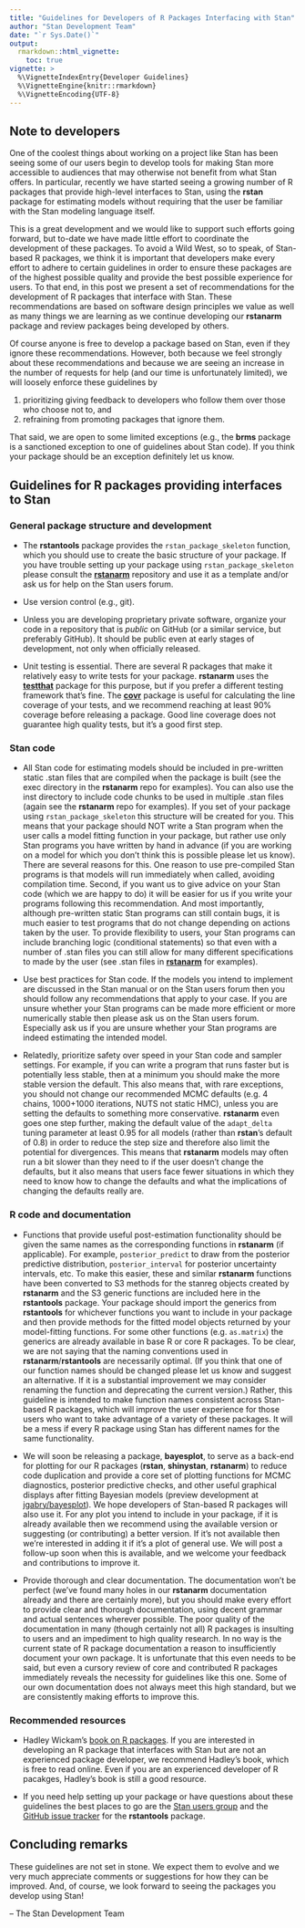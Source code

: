 ```yaml
---
title: "Guidelines for Developers of R Packages Interfacing with Stan"
author: "Stan Development Team"
date: "`r Sys.Date()`"
output: 
  rmarkdown::html_vignette:
    toc: true
vignette: >
  %\VignetteIndexEntry{Developer Guidelines}
  %\VignetteEngine{knitr::rmarkdown}
  %\VignetteEncoding{UTF-8}
---
```


## Note to developers

One of the coolest things about working on a project like Stan has been seeing
some of our users begin to develop tools for making Stan more accessible to
audiences that may otherwise not benefit from what Stan offers. In particular,
recently we have started seeing a growing number of R packages that provide
high-level interfaces to Stan, using the __rstan__ package for estimating models
without requiring that the user be familiar with the Stan modeling language
itself.

This is a great development and we would like to support such efforts going
forward, but to-date we have made little effort to coordinate the development of
these packages. To avoid a Wild West, so to speak, of Stan-based R packages, we
think it is important that developers make every effort to adhere to certain
guidelines in order to ensure these packages are of the highest possible quality
and provide the best possible experience for users. To that end, in this post we
present a set of recommendations for the development of R packages that
interface with Stan. These recommendations are based on software design
principles we value as well as many things we are learning as we continue
developing our __rstanarm__ package and review packages being developed by
others.

Of course anyone is free to develop a package based on Stan, even if they ignore
these recommendations. However, both because we feel strongly about these 
recommendations and because we are seeing an increase in the number of requests
for help (and our time is unfortunately limited), we will loosely enforce these
guidelines by 

1. prioritizing giving feedback to developers who follow them
over those who choose not to, and
2. refraining from promoting packages that ignore them. 

That said, we are open to some limited exceptions (e.g., the __brms__ package is
a sanctioned exception to one of guidelines about Stan code). If you think your 
package should be an exception definitely let us know.


## Guidelines for R packages providing interfaces to Stan

### General package structure and development

* The __rstantools__ package provides the `rstan_package_skeleton` function,
which you should use to create the basic structure of your package. If you have
trouble setting up your package using `rstan_package_skeleton` please consult
the [__rstanarm__](https://github.com/stan-dev/__rstanarm__) repository and use it as a
template and/or ask us for help on the Stan users forum.

* Use version control (e.g., git).

* Unless you are developing proprietary private software, organize your code in
a repository that is _public_ on GitHub (or a similar service, but preferably
GitHub). It should be public even at early stages of development, not only when
officially released.

* Unit testing is essential. There are several R packages that make it 
relatively easy to write tests for your package. __rstanarm__ uses the 
[__testthat__](https://github.com/hadley/testthat) package for this purpose, but
if you prefer a different testing framework that's fine. The 
[__covr__](https://github.com/jimhester/covr) package is useful for calculating 
the line coverage of your tests, and we recommend reaching at least 90% coverage
before releasing a package. Good line coverage does not guarantee high quality
tests, but it's a good first step.

### Stan code

* All Stan code for estimating models should be included in pre-written static
.stan files that are compiled when the package is built (see the exec directory
in the __rstanarm__ repo for examples). You can also use the inst directory to
include code chunks to be used in multiple .stan files (again see the __rstanarm__
repo for examples). If you set of your package using `rstan_package_skeleton`
this structure will be created for you. This means that your package should NOT
write a Stan program when the user calls a model fitting function in your
package, but rather use only Stan programs you have written by hand in advance
(if you are working on a model for which you don't think this is possible please
let us know). There are several reasons for this. One reason to use pre-compiled
Stan programs is that models will run immediately when called, avoiding
compilation time. Second, if you want us to give advice on your Stan code (which
we are happy to do) it will be easier for us if you write your programs
following this recommendation. And most importantly, although pre-written static
Stan programs can still contain bugs, it is much easier to test programs that do
not change depending on actions taken by the user. To provide flexibility to
users, your Stan programs can include branching logic (conditional statements)
so that even with a number of .stan files you can still allow for many different
specifications to made by the user (see .stan files in
[__rstanarm__](https://github.com/stan-dev/__rstanarm__) for examples).

* Use best practices for Stan code. If the models you intend to implement are
discussed in the Stan manual or on the Stan users forum then you should follow
any recommendations that apply to your case. If you are unsure whether your Stan
programs can be made more efficient or more numerically stable then please ask
us on the Stan users forum. Especially ask us if you are unsure whether your
Stan programs are indeed estimating the intended model.

* Relatedly, prioritize safety over speed in your Stan code and sampler
settings. For example, if you can write a program that runs faster but is
potentially less stable, then at a minimum you should make the more stable
version the default. This also means that, with rare exceptions, you should not
change our recommended MCMC defaults (e.g. 4 chains, 1000+1000 iterations, NUTS
not static HMC), unless you are setting the defaults to something more
conservative. __rstanarm__ even goes one step further, making the default value of
the `adapt_delta` tuning parameter at least 0.95 for all models (rather than
__rstan__'s default of 0.8) in order to reduce the step size and therefore also
limit the potential for divergences. This means that __rstanarm__ models may often
run a bit slower than they need to if the user doesn't change the defaults, but
it also means that users face fewer situations in which they need to know how to
change the defaults and what the implications of changing the defaults really
are.

### R code and documentation

* Functions that provide useful post-estimation functionality should be given 
the same names as the corresponding functions in __rstanarm__ (if applicable). 
For example, `posterior_predict` to draw from the posterior predictive 
distribution, `posterior_interval` for posterior uncertainty intervals, etc. To 
make this easier, these and similar __rstanarm__ functions have been converted 
to S3 methods for the stanreg objects created by __rstanarm__ and the S3 generic
functions are included here in the __rstantools__ package. Your package should
import the generics from __rstantools__ for whichever functions you want to
include in your package and then provide methods for the fitted model objects
returned by your model-fitting functions. For some other functions (e.g.
`as.matrix`) the generics are already available in base R or core R packages. To
be clear, we are not saying that the naming conventions used in
__rstanarm__/__rstantools__ are necessarily optimal. (If you think that one of 
our function names should be changed please let us know and suggest an 
alternative. If it is a substantial improvement we may consider renaming the 
function and deprecating the current version.) Rather, this guideline is 
intended to make function names consistent across Stan-based R packages, which 
will improve the user experience for those users who want to take advantage of a
variety of these packages. It will be a mess if every R package using Stan has 
different names for the same functionality.

* We will soon be releasing a package, __bayesplot__, to serve as a back-end for
plotting for our R packages (__rstan__, __shinystan__, __rstanarm__) to reduce
code duplication and provide a core set of plotting functions for MCMC
diagnostics, posterior predictive checks, and other useful graphical displays
after fitting Bayesian models (preview development at
[jgabry/bayesplot](github.com/stan-dev/bayesplot)). We hope developers of
Stan-based R packages will also use it. For any plot you intend to include in
your package, if it is already available then we recommend using the available
version or suggesting (or contributing) a better version. If it's not available
then we're interested in adding it if it's a plot of general use. We will post a
follow-up soon when this is available, and we welcome your feedback and
contributions to improve it.

* Provide thorough and clear documentation. The documentation won't be perfect
(we've found many holes in our __rstanarm__ documentation already and there are
certainly more), but you should make every effort to provide clear and thorough
documentation, using decent grammar and actual sentences wherever possible. The
poor quality of the documentation in many (though certainly not all) R packages
is insulting to users and an impediment to high quality research. In no way is
the current state of R package documentation a reason to insufficiently document
your own package. It is unfortunate that this even needs to be said, but even a
cursory review of core and contributed R packages immediately reveals the
necessity for guidelines like this one. Some of our own documentation does not
always meet this high standard, but we are consistently making efforts to
improve this.


### Recommended resources

* Hadley Wickam's [book on R packages](http://r-pkgs.had.co.nz/). If you are 
interested in developing an R package that interfaces with Stan but are not an 
experienced package developer, we recommend Hadley's book, which is free to read
online. Even if you are an experienced developer of R pacakges, Hadley's book is
still a good resource.

* If you need help setting up your package or have questions about these
guidelines the best places to go are the [Stan users
group](https://groups.google.com/forum/#!forum/stan-users) and the [GitHub issue
tracker](https://github.com/stan-dev/rstantools/issues) for the __rstantools__
package.


## Concluding remarks

These guidelines are not set in stone. We expect them to evolve and we very much
appreciate comments or suggestions for how they can be improved. And, of course,
we look forward to seeing the packages you develop using Stan!

-- The Stan Development Team
